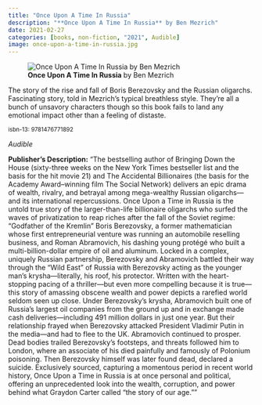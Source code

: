 ```yaml
---
title: "Once Upon A Time In Russia"
description: "**Once Upon A Time In Russia** by Ben Mezrich"
date: 2021-02-27
categories: [books, non-fiction, "2021", Audible]
image: once-upon-a-time-in-russia.jpg
---
```

![**Once Upon A Time In Russia** by Ben Mezrich](once-upon-a-time-in-russia.jpg){fig-align="left"}

The story of the rise and fall of Boris Berezovsky and the Russian oligarchs.
Fascinating story, told in Mezrich's typical breathless style. They're all a
bunch of unsavory characters though so this book fails to land any emotional
impact other than a feeling of distaste. 

<sup>isbn-13: 9781476771892</sup>

*Audible*

**Publisher's Description:**
"The bestselling author of Bringing Down the House (sixty-three weeks on the
New York Times bestseller list and the basis for the hit movie 21) and The
Accidental Billionaires (the basis for the Academy Award–winning film The
Social Network) delivers an epic drama of wealth, rivalry, and betrayal
among mega-wealthy Russian oligarchs—and its international repercussions.
Once Upon a Time in Russia is the untold true story of the larger-than-life
billionaire oligarchs who surfed the waves of privatization to reap riches
after the fall of the Soviet regime: “Godfather of the Kremlin” Boris
Berezovsky, a former mathematician whose first entrepreneurial venture was
running an automobile reselling business, and Roman Abramovich, his dashing
young protégé who built a multi-billion-dollar empire of oil and aluminum.
Locked in a complex, uniquely Russian partnership, Berezovsky and
Abramovich battled their way through the “Wild East” of Russia with
Berezovsky acting as the younger man’s krysha—literally, his roof, his
protector. Written with the heart-stopping pacing of a thriller—but even
more compelling because it is true—this story of amassing obscene wealth
and power depicts a rarefied world seldom seen up close. Under Berezovsky’s
krysha, Abramovich built one of Russia’s largest oil companies from the
ground up and in exchange made cash deliveries—including 491 million
dollars in just one year. But their relationship frayed when Berezovsky
attacked President Vladimir Putin in the media—and had to flee to the UK.
Abramovich continued to prosper. Dead bodies trailed Berezovsky’s
footsteps, and threats followed him to London, where an associate of his
died painfully and famously of Polonium poisoning. Then Berezovsky himself
was later found dead, declared a suicide. Exclusively sourced, capturing a
momentous period in recent world history, Once Upon a Time in Russia is at
once personal and political, offering an unprecedented look into the
wealth, corruption, and power behind what Graydon Carter called “the story
of our age.”"